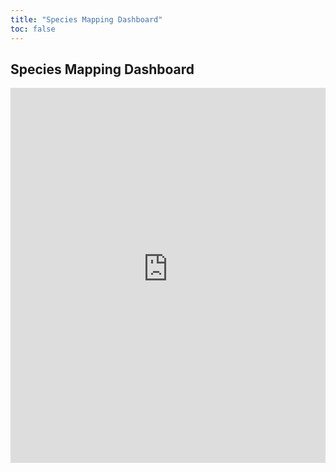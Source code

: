 ```yaml
---
title: "Species Mapping Dashboard"
toc: false
---
```


## Species Mapping Dashboard

<iframe height="600" width="100%" frameborder="no" src="https://zp1mwp-jean0victor-kwizera.shinyapps.io/Appsilon_code_challenge/"> </iframe>

